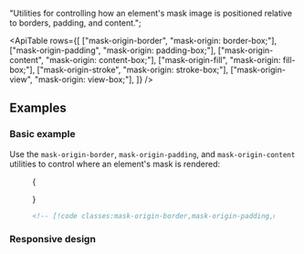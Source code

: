 
  "Utilities for controlling how an element's mask image is positioned relative to borders, padding, and content.";

<ApiTable
  rows={[
    ["mask-origin-border", "mask-origin: border-box;"],
    ["mask-origin-padding", "mask-origin: padding-box;"],
    ["mask-origin-content", "mask-origin: content-box;"],
    ["mask-origin-fill", "mask-origin: fill-box;"],
    ["mask-origin-stroke", "mask-origin: stroke-box;"],
    ["mask-origin-view", "mask-origin: view-box;"],
  ]}
/>

## Examples

### Basic example

Use the `mask-origin-border`, `mask-origin-padding`, and `mask-origin-content` utilities to control where an element's mask is rendered:

<Figure>

<Example >
  {

}

</Example>

```html
<!-- [!code classes:mask-origin-border,mask-origin-padding,mask-origin-content] -->
```

</Figure>

### Responsive design

<ResponsiveDesign property="mask-origin" defaultClass="mask-origin-border" featuredClass="mask-origin-padding" />
